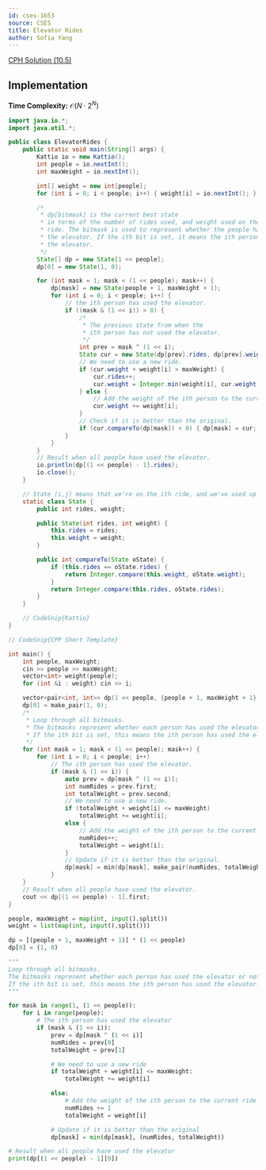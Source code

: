 ```yaml
---
id: cses-1653
source: CSES
title: Elevator Rides
author: Sofia Yang
---
```


[CPH Solution (10.5)](/CPH.pdf#page=112)


## Implementation

**Time Complexity:** $\mathcal{O}(N\cdot 2^N)$

<LanguageSection>

<JavaSection>

```java
import java.io.*;
import java.util.*;

public class ElevatorRides {
	public static void main(String[] args) {
		Kattio io = new Kattio();
		int people = io.nextInt();
		int maxWeight = io.nextInt();

		int[] weight = new int[people];
		for (int i = 0; i < people; i++) { weight[i] = io.nextInt(); }

		/*
		 * dp[bitmask] is the current best state
		 * in terms of the number of rides used, and weight used on the last
		 * ride. The bitmask is used to represent whether the people have used
		 * the elevator. If the ith bit is set, it means the ith person has used
		 * the elevator.
		 */
		State[] dp = new State[1 << people];
		dp[0] = new State(1, 0);

		for (int mask = 1; mask < (1 << people); mask++) {
			dp[mask] = new State(people + 1, maxWeight + 1);
			for (int i = 0; i < people; i++) {
				// the ith person has used the elevator.
				if ((mask & (1 << i)) > 0) {
					/*
					 * The previous state from when the
					 * ith person has not used the elevator.
					 */
					int prev = mask ^ (1 << i);
					State cur = new State(dp[prev].rides, dp[prev].weight);
					// We need to use a new ride.
					if (cur.weight + weight[i] > maxWeight) {
						cur.rides++;
						cur.weight = Integer.min(weight[i], cur.weight);
					} else {
						// Add the weight of the ith person to the current ride.
						cur.weight += weight[i];
					}
					// Check if it is better than the original.
					if (cur.compareTo(dp[mask]) < 0) { dp[mask] = cur; }
				}
			}
		}
		// Result when all people have used the elevator.
		io.println(dp[(1 << people) - 1].rides);
		io.close();
	}

	// State (i,j) means that we're on the ith ride, and we've used up j weight.
	static class State {
		public int rides, weight;

		public State(int rides, int weight) {
			this.rides = rides;
			this.weight = weight;
		}

		public int compareTo(State oState) {
			if (this.rides == oState.rides) {
				return Integer.compare(this.weight, oState.weight);
			}
			return Integer.compare(this.rides, oState.rides);
		}
	}

	// CodeSnip{Kattio}
}
```

</JavaSection>

<CPPSection>

```cpp
// CodeSnip{CPP Short Template}

int main() {
	int people, maxWeight;
	cin >> people >> maxWeight;
	vector<int> weight(people);
	for (int &i : weight) cin >> i;

	vector<pair<int, int>> dp(1 << people, {people + 1, maxWeight + 1});
	dp[0] = make_pair(1, 0);
	/*
	 * Loop through all bitmasks.
	 * The bitmasks represent whether each person has used the elevator or not.
	 * If the ith bit is set, this means the ith person has used the elevator.
	 */
	for (int mask = 1; mask < (1 << people); mask++) {
		for (int i = 0; i < people; i++)
			// The ith person has used the elevator.
			if (mask & (1 << i)) {
				auto prev = dp[mask ^ (1 << i)];
				int numRides = prev.first;
				int totalWeight = prev.second;
				// We need to use a new ride.
				if (totalWeight + weight[i] <= maxWeight)
					totalWeight += weight[i];
				else {
					// Add the weight of the ith person to the current ride.
					numRides++;
					totalWeight = weight[i];
				}
				// Update if it is better than the original.
				dp[mask] = min(dp[mask], make_pair(numRides, totalWeight));
			}
	}
	// Result when all people have used the elevator.
	cout << dp[(1 << people) - 1].first;
}
```
</CPPSection>

<PySection>

```py
people, maxWeight = map(int, input().split())
weight = list(map(int, input().split()))

dp = [(people + 1, maxWeight + 1)] * (1 << people)
dp[0] = (1, 0)

"""
Loop through all bitmasks.
The bitmasks represent whether each person has used the elevator or not.
If the ith bit is set, this means the ith person has used the elevator.
"""

for mask in range(1, (1 << people)):
    for i in range(people):
        # The ith person has used the elevator
        if (mask & (1 << i)):
            prev = dp[mask ^ (1 << i)]
            numRides = prev[0]
            totalWeight = prev[1]

            # We need to use a new ride
            if totalWeight + weight[i] <= maxWeight:
                totalWeight += weight[i]

            else:
                # Add the weight of the ith person to the current ride
                numRides += 1
                totalWeight = weight[i]

            # Update if it is better than the original
            dp[mask] = min(dp[mask], (numRides, totalWeight))

# Result when all people have used the elevator
print(dp[(1 << people) - 1][0])
```

</PySection>

</LanguageSection>
